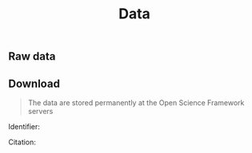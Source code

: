 % Data 

## Raw data 

 


## Download 

> The data are stored permanently at the Open Science Framework servers


Identifier: 

Citation:
